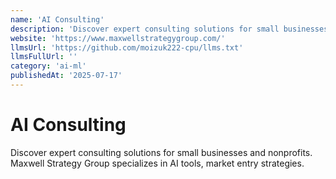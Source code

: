```yaml
---
name: 'AI Consulting'
description: 'Discover expert consulting solutions for small businesses and nonprofits. Maxwell Strategy Group specializes in AI tools, market entry strategies.'
website: 'https://www.maxwellstrategygroup.com/'
llmsUrl: 'https://github.com/moizuk222-cpu/llms.txt'
llmsFullUrl: ''
category: 'ai-ml'
publishedAt: '2025-07-17'
---
```


# AI Consulting

Discover expert consulting solutions for small businesses and nonprofits. Maxwell Strategy Group specializes in AI tools, market entry strategies.

